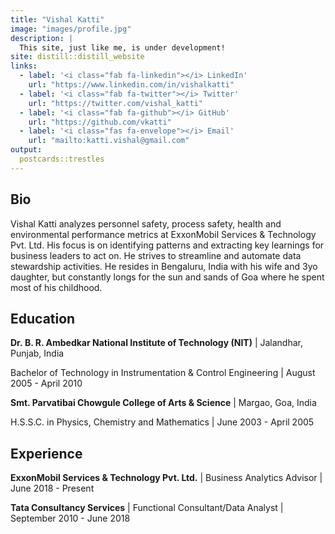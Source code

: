 ```yaml
---
title: "Vishal Katti"
image: "images/profile.jpg"
description: |
  This site, just like me, is under development!
site: distill::distill_website
links:
  - label: '<i class="fab fa-linkedin"></i> LinkedIn'
    url: "https://www.linkedin.com/in/vishalkatti"
  - label: '<i class="fab fa-twitter"></i> Twitter'
    url: "https://twitter.com/vishal_katti"
  - label: '<i class="fab fa-github"></i> GitHub'
    url: "https://github.com/vkatti"
  - label: '<i class="fas fa-envelope"></i> Email'
    url: "mailto:katti.vishal@gmail.com"
output:
  postcards::trestles
---
```

 
## Bio

Vishal Katti analyzes personnel safety, process safety, health and environmental performance metrics
at ExxonMobil Services & Technology Pvt. Ltd. His focus is on identifying patterns and extracting key learnings for 
business leaders to act on. He strives to streamline and automate data stewardship activities. 
He resides in Bengaluru, India with his wife and 3yo daughter, but constantly longs for the sun and sands of Goa where he spent most of his childhood.


## Education

**Dr. B. R. Ambedkar National Institute of Technology (NIT)** | Jalandhar, Punjab, India

Bachelor of Technology in Instrumentation & Control Engineering | August 2005 - April 2010

**Smt. Parvatibai Chowgule College of Arts & Science** | Margao, Goa, India

H.S.S.C. in Physics, Chemistry and Mathematics | June 2003 - April 2005



## Experience

**ExxonMobil Services & Technology Pvt. Ltd.** | Business Analytics Advisor | June 2018 - Present

**Tata Consultancy Services** | Functional Consultant/Data Analyst | September 2010 - June 2018

